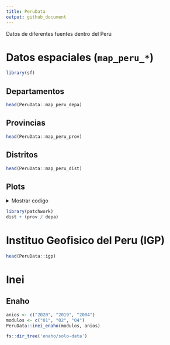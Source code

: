 ```yaml
---
title: PeruData
output: github_document
---
```


Datos de diferentes fuentes dentro del Perú


# Datos espaciales (`map_peru_*`)

```r
library(sf)
```

## Departamentos

```r
head(PeruData::map_peru_depa)
```

## Provincias

```r
head(PeruData::map_peru_prov)
```

## Distritos

```r
head(PeruData::map_peru_dist)
```

## Plots

<details>
    <summary>Mostrar codigo</summary>

```r
library(ggplot2)
library(PeruData)
fst_plot <- \(.map, .titl){
  ggplot(.map) +
    geom_sf(fill = "white") +
    theme_void() +
    labs(title = {{.titl}}) +
    theme(
      axis.text.x = element_blank()
      , axis.text.y = element_blank()
      )
}
```


```r
depa <- fst_plot(map_peru_depa, "Departamentos")
prov <- fst_plot(map_peru_prov, "Provincias")
dist <- fst_plot(map_peru_dist, "Distritos")
```
</details>

```r
library(patchwork)
dist + (prov / depa)
```




# Instituo Geofisico del Peru (IGP)

```r
head(PeruData::igp)
```

# Inei

## Enaho

```r
anios <- c("2020", "2019", "2004")
modulos <- c("01", "02", "04")
PeruData::inei_enaho(modulos, anios)
```

```r
fs::dir_tree('enaho/solo-data')
```


